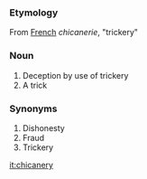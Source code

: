 === Etymology ===
From [[French]] ''chicanerie'', "trickery"

=== Noun ===
# Deception by use of trickery
# A trick

=== Synonyms ===
# Dishonesty
# Fraud
# Trickery

[[it:chicanery]]